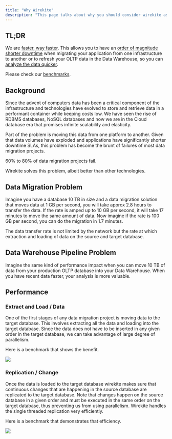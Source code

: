 ```yaml
---
title: "Why Wirekite"
description: "This page talks about why you should consider wirekite as your data migration solution or as your data pipeline infrastructure from your production database to data warehouse."
---
```


## TL;DR

We are [faster, way faster](https://wirekite.webflow.io/benchmarks). This allows you to have an [order of magnitude shorter downtime](https://wirekite.webflow.io/benchmarks) when migrating your application from one infrastructure to another or to refresh your OLTP data in the Data Warehouse, so you can [analyze the data quicker](https://wirekite.webflow.io/benchmarks).

Please check our [benchmarks](https://wirekite.webflow.io/benchmarks).

## Background

Since the advent of computers data has been a critical component of the infrastructure and technologies have evolved to store and retrieve data in a performant container while keeping costs low. We have seen the rise of RDBMS databases, NoSQL databases and now we are in the Cloud database era that promises infinite scalability and elasticity.

Part of the problem is moving this data from one platform to another. Given that data volumes have exploded and applications have significantly shorter downtime SLAs, this problem has become the brunt of failures of most data migration projects.

<Tip>
  60% to 80% of data migration projects fail.&#x20;
</Tip>

Wirekite solves this problem, albeit better than other technologies.

## Data Migration Problem

Imagine you have a database 10 TB in size and a data migration solution that moves data at 1 GB per second, you will take approx 2.8 hours to transfer the data. If the rate is amped up to 10 GB per second, it will take 17 minutes to move the same amount of data. Now imagine if the rate is 100 GB per second, you can do the migration in 1.7 minutes.

<Note>
  The data transfer rate is not limited by the network but the rate at which extraction and loading of data on the source and target database.
</Note>

## Data Warehouse Pipeline Problem

Imagine the same kind of performance impact when you can move 10 TB of data from your production OLTP database into your Data Warehouse. When you have recent data faster, your analysis is more valuable.

## Performance

### Extract and Load / Data

One of the first stages of any data migration project is moving data to the target database. This involves extracting all the data and loading into the target database. Since the data does not have to be inserted in any given order in the target database, we can take advantage of large degree of parallelism.

Here is a benchmark that shows the benefit.

![](/images/benchmark1.svg)

### Replication / Change

Once the data is loaded to the target database wirekite makes sure that continuous changes that are happening in the source database are replicated to the target database. Note that changes happen on the source database in a given order and must be executed in the same order on the target database, thus preventing us from using parallelism. Wirekite handles the
single threaded replication very efficiently.

Here is a benchmark that demonstrates that efficiency.

![](/images/benchmark2.svg)